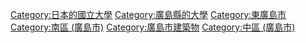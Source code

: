 {{main|廣島大學}}

[[Category:日本的國立大學|Category:日本的國立大學]]
[[Category:廣島縣的大學|Category:廣島縣的大學]]
[[Category:東廣島市|Category:東廣島市]]
[[Category:南區_(廣島市)|Category:南區 (廣島市)]]
[[Category:廣島市建築物|Category:廣島市建築物]]
[[Category:中區_(廣島市)|Category:中區 (廣島市)]]